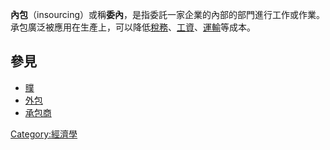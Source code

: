 {{noteTA
|T=zh-cn:內包; zh-tw:內供; 
|1=zh-cn:內包; zh-tw:內供; 
}}
'''內包'''（insourcing）或稱'''委內'''，是指委託一家企業的內部的部門進行工作或作業。承包廣泛被應用在生產上，可以降低[[稅務|稅務]]、[[工資|工資]]、[[運輸|運輸]]等成本。

== 參見 ==
* [[贌|贌]]
* [[外包|外包]]
* [[承包商|承包商]]

[[Category:經濟學|Category:經濟學]]